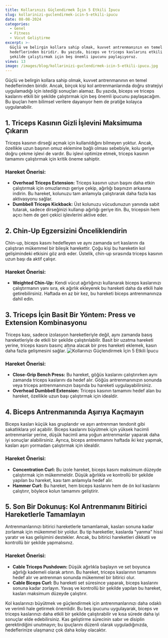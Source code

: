 ```yaml
---
title: Kollarınızı Güçlendirmek İçin 5 Etkili İpucu
slug: kollarinizi-guclendirmek-icin-5-etkili-ipucu
date: 08-08-2024
categories:
  - Genel
  - Fitness
  - Vücut Geliştirme
excerpt: >-
  Güçlü ve belirgin kollara sahip olmak, kuvvet antrenmanının en temel
  hedeflerinden biridir. Bu yazıda, biceps ve triceps kaslarını etkili bir
  şekilde çalıştırmak için beş önemli ipucunu paylaşıyoruz.
views: 13
image: /images/blog/kollarinizi-guclendirmek-icin-5-etkili-ipucu.jpg
---
```


Güçlü ve belirgin kollara sahip olmak, kuvvet antrenmanının en temel hedeflerinden biridir. Ancak, birçok kişi kol antrenmanlarında doğru stratejiyi uygulamadığı için istediği sonuçları alamaz. Bu yazıda, biceps ve triceps kaslarını etkili bir şekilde çalıştırmak için beş önemli ipucunu paylaşacağım. Bu ipuçları hem bilimsel verilere dayanıyor hem de pratiğe kolayca uygulanabilir.



## 1. Triceps Kasının Gizli İşlevini Maksimuma Çıkarın
Triceps kasının dirseği açmak için kullanıldığını bilmeyen yoktur. Ancak, özellikle uzun başının omuz eklemine bağlı olması sebebiyle, kolu geriye doğru çekme işlevi de vardır. Bu işlevi optimize etmek, triceps kasının tamamını çalıştırmak için kritik öneme sahiptir.

### Hareket Önerisi:
- **Overhead Triceps Extension:** Triceps kasının uzun başını daha etkin çalıştırmak için omuzlarınızı geriye çekip, ağırlığı başınızın arkasına indirin. Bu hareket, kolunuzu tam anlamıyla çalıştırarak daha fazla kas aktivasyonu sağlar.
- **Dumbbell Triceps Kickback:** Üst kolunuzu vücudunuzun yanında sabit tutarak, sadece dirseğinizi kullanıp ağırlığı geriye itin. Bu, tricepsin hem açıcı hem de geri çekici işlevlerini aktive eder.

## 2. Chin-Up Egzersizini Önceliklendirin
Chin-up, biceps kasını hedefleyen ve aynı zamanda sırt kaslarını da çalıştıran mükemmel bir bileşik harekettir. Çoğu kişi bu hareketin kol gelişimindeki etkisini göz ardı eder. Üstelik, chin-up sırasında triceps kasının uzun başı da aktif çalışır.

### Hareket Önerisi:
- **Weighted Chin-Up:** Kendi vücut ağırlığınızı kullanarak biceps kaslarınızı çalıştırmanın yanı sıra, ek ağırlık ekleyerek bu hareketi daha da etkili hale getirebilirsiniz. Haftada en az bir kez, bu hareketi biceps antrenmanınıza dahil edin.

## 3. Triceps İçin Basit Bir Yöntem: Press ve Extension Kombinasyonu
Triceps kası, sadece izolasyon hareketleriyle değil, aynı zamanda basış hareketleriyle de etkili bir şekilde çalıştırılabilir. Basit bir uzatma hareketi yerine, triceps kasını basınç altına alacak bir pres hareketi eklemek, kasın daha fazla gelişmesini sağlar.
<img src="/images/blog/kollarinizi-guclendirmek-icin-5-etkili.jpg" alt="Kollarınızı Güçlendirmek İçin 5 Etkili İpucu" className="w-full" />

### Hareket Önerisi:
- **Close-Grip Bench Press:** Bu hareket, göğüs kaslarını çalıştırırken aynı zamanda triceps kaslarını da hedef alır. Göğüs antrenmanınızın sonunda veya triceps antrenmanınızın başında bu hareketi uygulayabilirsiniz.
- **Overhead Dumbbell Extension:** Triceps kasının tamamını hedef alan bu hareket, özellikle uzun başı çalıştırmak için idealdir.

## 4. Biceps Antrenmanında Aşırıya Kaçmayın
Biceps kasları küçük kas gruplarıdır ve aşırı antrenman tendonit gibi sakatlıklara yol açabilir. Biceps kaslarını büyütmek için yüksek hacimli antrenmanlar yerine, düşük hacimli ama yoğun antrenmanlar yaparak daha iyi sonuçlar alabilirsiniz. Ayrıca, biceps antrenmanını haftada iki kez yapmak, kasları aşırı yormadan çalıştırmak için idealdir.

### Hareket Önerisi:
- **Concentration Curl:** Bu izole hareket, biceps kasını maksimum düzeyde çalıştırmak için mükemmeldir. Düşük ağırlıkla ve kontrollü bir şekilde yapılan bu hareket, kası tam anlamıyla hedef alır.
- **Hammer Curl:** Bu hareket, hem biceps kaslarını hem de ön kol kaslarını çalıştırır, böylece kolun tamamını geliştirir.

## 5. Son Bir Dokunuş: Kol Antrenmanını Bitirici Hareketlerle Tamamlayın
Antrenmanlarınızı bitirici hareketlerle tamamlamak, kasları sonuna kadar zorlamak için mükemmel bir yoldur. Bu tip hareketler, kaslarda "yanma" hissi yaratır ve kas gelişimini destekler. Ancak, bu bitirici hareketleri dikkatli ve kontrollü bir şekilde yapmalısınız.

### Hareket Önerisi:
- **Cable Triceps Pushdown:** Düşük ağırlıkla başlayın ve set boyunca ağırlığı kademeli olarak artırın. Bu hareket, triceps kaslarının tamamını hedef alır ve antrenman sonunda mükemmel bir bitirici olur.
- **Cable Biceps Curl:** Bu hareketi set süresince yaparak, biceps kaslarını sonuna kadar zorlayın. Yavaş ve kontrollü bir şekilde yapılan bu hareket, kasları maksimum düzeyde çalıştırır.
  
Kol kaslarınızı büyütmek ve güçlendirmek için antrenmanlarınızı daha odaklı ve verimli hale getirmek önemlidir. Bu beş ipucunu uygulayarak, biceps ve triceps kaslarınızı daha etkili bir şekilde çalıştırabilir ve kısa sürede daha iyi sonuçlar elde edebilirsiniz. Kas geliştirme sürecinin sabır ve disiplin gerektirdiğini unutmayın; bu ipuçlarını düzenli olarak uyguladığınızda, hedeflerinize ulaşmanız çok daha kolay olacaktır.
